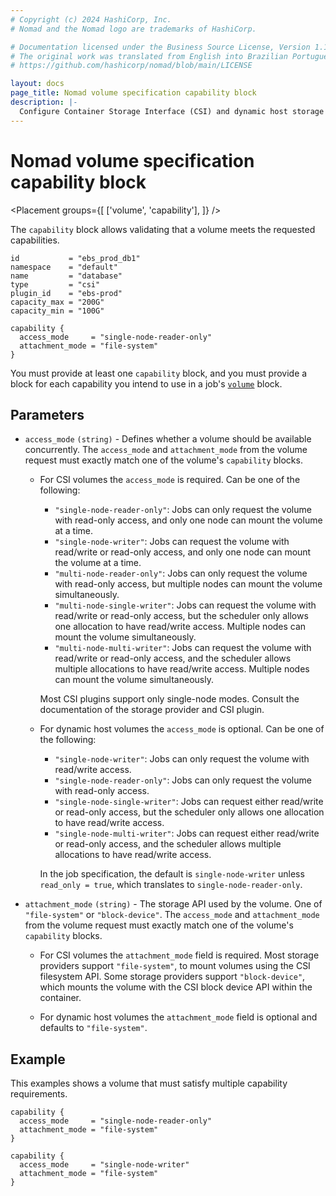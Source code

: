 ```yaml
---
# Copyright (c) 2024 HashiCorp, Inc.
# Nomad and the Nomad logo are trademarks of HashiCorp.

# Documentation licensed under the Business Source License, Version 1.1.
# The original work was translated from English into Brazilian Portuguese.
# https://github.com/hashicorp/nomad/blob/main/LICENSE

layout: docs
page_title: Nomad volume specification capability block
description: |-
  Configure Container Storage Interface (CSI) and dynamic host storage volume capability in the `capability`block of the Nomad volume specification. Set single node or multiple node access and file system or block device attachment mode.
---
```


# Nomad volume specification capability block

<Placement
  groups={[
    ['volume', 'capability'],
  ]}
/>

The `capability` block allows validating that a volume meets the requested
capabilities.

```hcl
id           = "ebs_prod_db1"
namespace    = "default"
name         = "database"
type         = "csi"
plugin_id    = "ebs-prod"
capacity_max = "200G"
capacity_min = "100G"

capability {
  access_mode     = "single-node-reader-only"
  attachment_mode = "file-system"
}
```

You must provide at least one `capability` block, and you must provide a block
for each capability you intend to use in a job's [`volume`] block.

## Parameters

- `access_mode` `(string)` - Defines whether a volume should be available
  concurrently. The `access_mode` and `attachment_mode` from the volume request
  must exactly match one of the volume's `capability` blocks.

  - For CSI volumes the `access_mode` is required. Can be one of the following:

    - `"single-node-reader-only"`: Jobs can only request the volume with
      read-only access, and only one node can mount the volume at a time.
    - `"single-node-writer"`: Jobs can request the volume with read/write or
      read-only access, and only one node can mount the volume at a time.
    - `"multi-node-reader-only"`: Jobs can only request the volume with
      read-only access, but multiple nodes can mount the volume simultaneously.
    - `"multi-node-single-writer"`: Jobs can request the volume with read/write
      or read-only access, but the scheduler only allows one allocation to have
      read/write access. Multiple nodes can mount the volume simultaneously.
    - `"multi-node-multi-writer"`: Jobs can request the volume with read/write
      or read-only access, and the scheduler allows multiple allocations to have
      read/write access. Multiple nodes can mount the volume simultaneously.

    Most CSI plugins support only single-node modes. Consult the documentation
    of the storage provider and CSI plugin.

  - For dynamic host volumes the `access_mode` is optional. Can be one of the following:

    - `"single-node-writer"`: Jobs can only request the volume with read/write access.
    - `"single-node-reader-only"`: Jobs can only request the volume with read-only access.
    - `"single-node-single-writer"`: Jobs can request either read/write or
      read-only access, but the scheduler only allows one allocation to have
      read/write access.
    - `"single-node-multi-writer"`: Jobs can request either read/write or
      read-only access, and the scheduler allows multiple allocations to have
      read/write access.

    In the job specification, the default is `single-node-writer` unless
    `read_only = true`, which translates to `single-node-reader-only`.

- `attachment_mode` `(string)` - The storage API used by the volume. One of
  `"file-system"` or `"block-device"`. The `access_mode` and `attachment_mode`
  from the volume request must exactly match one of the volume's `capability`
  blocks.

  - For CSI volumes the `attachment_mode` field is required. Most storage
    providers support `"file-system"`, to mount volumes using the CSI
    filesystem API. Some storage providers support `"block-device"`, which
    mounts the volume with the CSI block device API within the container.

  - For dynamic host volumes the `attachment_mode` field is optional and
    defaults to `"file-system"`.

## Example

This examples shows a volume that must satisfy multiple capability
requirements.

```hcl
capability {
  access_mode     = "single-node-reader-only"
  attachment_mode = "file-system"
}

capability {
  access_mode     = "single-node-writer"
  attachment_mode = "file-system"
}
```

[`volume`]: /nomad/docs/job-specification/volume
